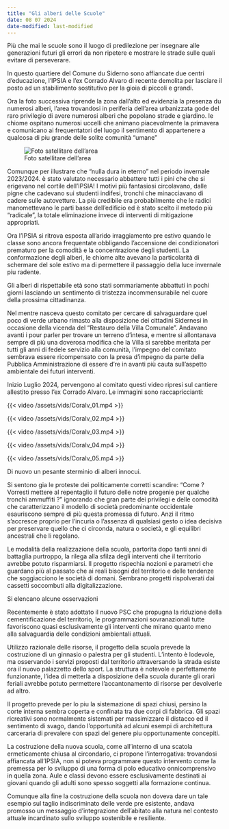 ```yaml
---
title: "Gli alberi delle Scuole"
date: 08 07 2024
date-modified: last-modified
---
```


Più che mai le scuole sono il luogo di predilezione per insegnare alle generazioni futuri gli errori da non ripetere e mostrare le strade sulle quali evitare di perseverare.

In questo quartiere del Comune du Siderno sono affiancate due centri d'educazione, l'IPSIA e l'ex Corrado Alvaro di recente demolita per lasciare il posto ad un stabilimento sostitutivo per la gioia di piccoli e grandi.

Ora la foto successiva riprende la zona dall'alto ed evidenzia la presenza du numerosi alberi, l'area trovandosi in periferia dell'area urbanizzata gode del raro privilegio di avere numerosi alberi che popolano strade e giardino. le chiome ospitano numerosi uccelli che animano piacevolmente la primavera e comunicano ai frequentatori del luogo il sentimento di appartenere a qualcosa di piu grande delle solite comunità "umane"

![Foto satellitare dell'area](/assets/img/coralv/coralvareacp.jpg)

Comunque per illustrare che "nulla dura in eterno" nel periodo invernale 2023/2024. è stato valutato necessario abbattere tutti i pini che che si erigevano nel cortile dell'IPSIA! I motivi più fantasiosi circolavano, dalle pigne che cadevano sui studenti indifesi, tronchi che minacciavano di cadere sulle autovetture. La più credibile era probabilmente che le radici manomettevano le parti basse dell'edificio ed è stato scelto il metodo più "radicale", la totale eliminazione invece di interventi di mitigazione appropriati. 

Ora l'IPSIA si ritrova esposta all'arido irraggiamento pre estivo quando le classe sono ancora frequentate obbligando l'accensione dei condizionatori prematuro per la comodità e la concentrazione degli studenti. La conformazione degli alberi, le chiome alte avevano la particolarità di  schermare del sole estivo ma di permettere il passaggio della luce invernale piu radente.

Gli alberi di rispettabile età sono stati sommariamente abbattuti in pochi giorni lasciando un sentimento di tristezza incommensurabile  nel  cuore della prossima cittadinanza.

Nel mentre nasceva questo comitato per cercare di salvaguardare quel poco di verde urbano rimasto alla disposizione dei cittadini Sidernesi in occasione della vicenda del "Restauro della Villa Comunale". Andavano avanti i pour parler per trovare un terreno d'intesa, e mentre si allontanava sempre di più una doverosa modifica che la Villa si sarebbe meritata per tutti gli anni di fedele servizio alla comunità, l'impegno del comitato sembrava essere ricompensato con la presa d'impegno da parte della Pubblica Amministrazione di essere d're in avanti più cauta sull'aspetto ambientale dei futuri interventi.

Inizio Luglio 2024, pervengono al comitato questi video ripresi sul cantiere allestito presso l'ex Corrado Alvaro. Le immagini sono raccapriccianti:

{{< video /assets/vids/Coralv_01.mp4 >}}

{{< video /assets/vids/Coralv_02.mp4 >}}

{{< video /assets/vids/Coralv_03.mp4 >}}

{{< video /assets/vids/Coralv_04.mp4 >}}

{{< video /assets/vids/Coralv_05.mp4 >}}


 Di nuovo un pesante sterminio di alberi innocui. 

Si sentono gia le proteste dei politicamente corretti scandire: "Come ? Vorresti mettere al repentaglio il futuro delle notre progenie per qualche tronchi ammuffiti ?" 
ignorando che gran parte dei privilegi e delle comodità che caratterizzano il modello di società predominante occidentale esauriscono sempre di più questa promessa di futuro. Anzi il ritmo s'accresce proprio per l'incuria o l'assenza di qualsiasi gesto o idea decisiva per preservare quello che ci circonda, natura o società, e gli equilibri ancestrali che li regolano.

Le modalità della realizzazione della scuola, partorita dopo tanti anni di battaglia purtroppo, la rilega alla sfilza degli interventi che il territorio avrebbe potuto risparmiarsi. Il progetto rispechia nozioni e parametri che guardano più al passato che ai reali bisogni del territorio e delle tendenze che soggiacciono le società di domani. Sembrano progetti rispolverati dai cassetti soccombuti alla digitalizzazione.

Si elencano alcune osservazioni

Recentemente è stato adottato il nuovo PSC che propugna la riduzione della cementificazione del territorio, le programmazioni sovranazionali tutte favoriscono quasi esclusivamente gli interventi che mirano quanto meno alla salvaguardia delle condizioni ambientali attuali. 

Utilizzo razionale delle risorse, il progetto della scuola prevede la costruzione di un ginnasio o palestra per gli studenti. L'intento è lodevole, ma osservando i servizi proposti dal territorio attraversando la strada esiste ora il nuovo palazzetto dello sport. La struttura è notevole e perfettamente funzionante, l'idea di metterla a disposizione della scuola durante gli orari feriali avrebbe potuto permettere l'accantonamento di risorse per devolverle ad altro.

Il progetto prevede per lo piu la sistemazione di spazi chiusi, persino la corte interna sembra coperta e confinata tra due corpi di fabbrica. Gli spazi ricreativi sono normalmente sistemati per massimizzare il distacco ed il sentimento di svago, dando l'opportunità ad alcuni esempi di architettura carceraria di prevalere con spazi del genere piu opportunamente concepiti. 

La costruzione della nuova scuola, come all'interno di una scatola ermeticamente chiusa al circondario, ci propone l'interrogativa: trovandosi affiancata all'IPSIA, non si poteva programmare questo intervento come la premessa per lo sviluppo di una forma di polo educativo onnicomprensivo in quella zona. Aule e classi devono essere esclusivamente destinati ai giovani quando gli adulti sono spesso soggetti alla formazione continua. 

Comunque alla fine la costruzione della scuola non doveva dare un tale esempio sul taglio indiscriminato delle verde pre esistente, andava promosso un messaggio d'integrazione dell'abitato alla natura nel contesto attuale incardinato sullo sviluppo sostenibile e resiliente.
